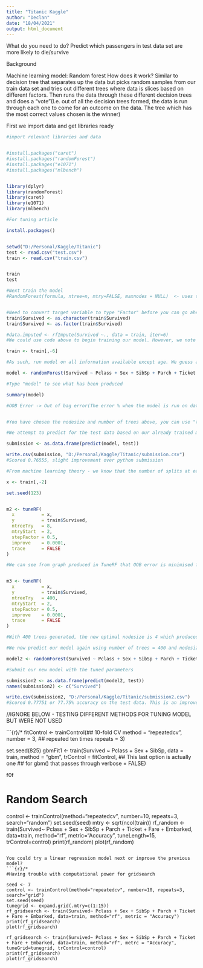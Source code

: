 ```yaml
---
title: "Titanic Kaggle"
author: "Declan"
date: "18/04/2021"
output: html_document
---
```


What do you need to do? 
Predict which passengers in test data set are more likely to die/survive


Background

Machine learning model: Random forest 
How does it work? Similar to decision tree that separates up the data but picks random samples from our train data set and tries out different trees where data is slices based on different factors. Then runs the data through these different decision trees and does a "vote"(I.e. out of all the decision trees formed, the data is run through each one to come for an outcome on the data. The tree which has the most correct values chosen is the winner)



First we import data and get libraries ready
```r
#import relevant libraries and data


#install.packages("caret")
#install.packages("randomForest")
#install.packages("e1071")
#install.packages("mlbench")


library(dplyr)
library(randomForest)
library(caret)
library(e1071)
library(mlbench)

#For tuning article

install.packages()


setwd("D:/Personal/Kaggle/Titanic")
test <- read.csv("test.csv")
train <- read.csv("train.csv")


train
test


```


```r
#Next train the model
#RandomForest(formula, ntree=n, mtry=FALSE, maxnodes = NULL)  <- uses this format


#Need to convert target variable to type "Factor" before you can go ahead with RF model
train$Survived <- as.character(train$Survived)
train$Survived <- as.factor(train$Survived)

#data.imputed <- rfImpute(Survived ~., data = train, iter=6)
#We could use code above to begin training our model. However, we note that age contains some NA values where data is not available. We will exclude age for now. However, we can eventually come back to this section and drop the NA observations so that we can improve our model by using age data. Alternatively, if the data has too many observations with NA values for age(enough that we would struggle to get sufficient data by excluding these observations), we could "create" new data by computing mean/standard deviation of exisitng age data and then take random samples to fill our NA values

train <- train[,-6]

#As such, run model on all information available except age. We guess a reasonable nodesize and number of trees for our first model(we will come back to optimise this later)

model <- randomForest(Survived ~ Pclass + Sex + SibSp + Parch + Ticket + Fare + Embarked, data = train, proximity=TRUE, nodesize=3,ntree=8)

#Type "model" to see what has been produced

summary(model)

#OOB Error -> Out of bag error(The error % when the model is run on data that was left out of model shows how accurate model is)


#You have chosen the nodesize and number of trees above, you can use "tuneRF" Function to find optimal nodesize/number of trees
```


```r
#We attempt to predict for the test data based on our already trained model

submission <- as.data.frame(predict(model, test))

write.csv(submission, "D:/Personal/Kaggle/Titanic/submission.csv")
#Scored 0.76555, slight improvement over python submission
```


```r
#From machine learning theory - we know that the number of splits at each decision tree("mtry") can adversely affect the error of a given model if the mtry is too large or too small. To test for the optimal mtry, we look at how our OOB(Out of bag error) changes when we increase/decrease mtry

x <- train[,-2]

set.seed(123)


m2 <- tuneRF(
  x          = x,
  y          = train$Survived,
  ntreeTry   = 8,
  mtryStart  = 2,
  stepFactor = 0.5,
  improve    = 0.0001,
  trace      = FALSE  
)

#We can see from graph produced in TuneRF that OOB error is minimised for two nodes. However, we still have a small "depth"(Number of total splits or number of trees to grow) in our decision tree model. We know from machine learning theory that a higher "depth" will generally mean a more accurate model. Let us try the graph again with this in mind


m3 <- tuneRF(
  x          = x,
  y          = train$Survived,
  ntreeTry   = 400,
  mtryStart  = 2,
  stepFactor = 0.5,
  improve    = 0.0001,
  trace      = FALSE  
)

#With 400 trees generated, the new optimal nodesize is 4 which produced a much lower OOB error (Only 17% compared to 24% from last model


```


```r
#We now predict our model again using number of trees = 400 and nodesize = 4

model2 <- randomForest(Survived ~ Pclass + Sex + SibSp + Parch + Ticket + Fare + Embarked, data = train, proximity=TRUE, nodesize=4,ntree=100)

#Submit our new model with the tuned parameters

submission2 <- as.data.frame(predict(model2, test))
names(submission2) <- c("Survived")

write.csv(submission2, "D:/Personal/Kaggle/Titanic/submission2.csv")
#Scored 0.77751 or 77.75% accuracy on the test data. This is an improvement over our previous result and is reflective of our lower OOB error
```

















//IGNORE BELOW - TESTING DIFFERENT METHODS FOR TUNING MODEL BUT WERE NOT USED




```{r}/*
fitControl <- trainControl(## 10-fold CV
                            method = "repeatedcv",
                            number = 3,
                            ## repeated ten times
                            repeats = 3)
 
 set.seed(825)
 gbmFit1 <- train(Survived ~ Pclass + Sex + SibSp, data = train, 
                  method = "gbm", 
                  trControl = fitControl,
                  ## This last option is actually one
                  ## for gbm() that passes through
                  verbose = FALSE)



 f0f


# Random Search
control <- trainControl(method="repeatedcv", number=10, repeats=3, search="random")
set.seed(seed)
mtry <- sqrt(ncol(train))
rf_random <- train(Survived~ Pclass + Sex + SibSp + Parch + Ticket + Fare + Embarked, data=train, method="rf", metric="Accuracy", tuneLength=15, trControl=control)
print(rf_random)
plot(rf_random)



```

You could try a linear regression model next or improve the previous model?
```{r}/*
#Having trouble with computational power for gridsearch

seed <- 7
control <- trainControl(method="repeatedcv", number=10, repeats=3, search="grid")
set.seed(seed)
tunegrid <- expand.grid(.mtry=c(1:15))
rf_gridsearch <- train(Survived~ Pclass + Sex + SibSp + Parch + Ticket + Fare + Embarked, data=train, method="rf", metric = "Accuracy")
print(rf_gridsearch)
plot(rf_gridsearch)

rf_gridsearch <- train(Survived~ Pclass + Sex + SibSp + Parch + Ticket + Fare + Embarked, data=train, method="rf", metrc = "Accuracy", tuneGrid=tunegrid, trControl=control)
print(rf_gridsearch)
plot(rf_gridsearch)


```

